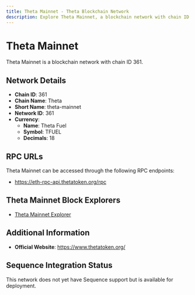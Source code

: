 ```yaml
--- 
title: Theta Mainnet - Theta Blockchain Network
description: Explore Theta Mainnet, a blockchain network with chain ID 361. Learn about its native currency, Theta Fuel, and how to interact with the network.
---
```


# Theta Mainnet

Theta Mainnet is a blockchain network with chain ID 361.

## Network Details

- **Chain ID**: 361
- **Chain Name**: Theta
- **Short Name**: theta-mainnet
- **Network ID**: 361
- **Currency**: 
  - **Name**: Theta Fuel
  - **Symbol**: TFUEL
  - **Decimals**: 18

## RPC URLs

Theta Mainnet can be accessed through the following RPC endpoints:

- https://eth-rpc-api.thetatoken.org/rpc

## Theta Mainnet Block Explorers

- [Theta Mainnet Explorer](https://explorer.thetatoken.org)

## Additional Information

- **Official Website**: https://www.thetatoken.org/

## Sequence Integration Status

This network does not yet have Sequence support but is available for deployment.
